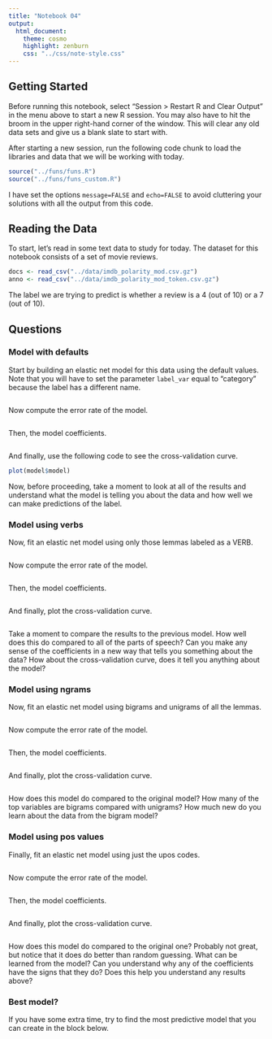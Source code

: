 ```yaml
---
title: "Notebook 04"
output:
  html_document:
    theme: cosmo
    highlight: zenburn
    css: "../css/note-style.css"
---
```


## Getting Started

Before running this notebook, select "Session > Restart R and Clear Output" in
the menu above to start a new R session. You may also have to hit the broom in
the upper right-hand corner of the window. This will clear any old data sets and
give us a blank slate to start with.

After starting a new session, run the following code chunk to load the
libraries and data that we will be working with today.

```r
source("../funs/funs.R")
source("../funs/funs_custom.R")
```

I have set the options `message=FALSE` and `echo=FALSE` to avoid cluttering
your solutions with all the output from this code.

## Reading the Data

To start, let's read in some text data to study for today. The dataset for this
notebook consists of a set of movie reviews.

```r
docs <- read_csv("../data/imdb_polarity_mod.csv.gz")
anno <- read_csv("../data/imdb_polarity_mod_token.csv.gz")
```

The label we are trying to predict is whether a review is a 4 (out of 10) or a
7 (out of 10).

## Questions

### Model with defaults

Start by building an elastic net model for this data using the default values.
Note that you will have to set the parameter `label_var` equal to "category"
because the label has a different name.

```r

```

Now compute the error rate of the model.

```r

```

Then, the model coefficients.

```r

```

And finally, use the following code to see the cross-validation curve.

```r
plot(model$model)
```

Now, before proceeding, take a moment to look at all of the results and
understand what the model is telling you about the data and how well we can
make predictions of the label.

### Model using verbs

Now, fit an elastic net model using only those lemmas labeled as a VERB.

```r

```

Now compute the error rate of the model.

```r

```

Then, the model coefficients.

```r

```

And finally, plot the cross-validation curve.

```r

```

Take a moment to compare the results to the previous model. How well does this
do compared to all of the parts of speech? Can you make any sense of the
coefficients in a new way that tells you something about the data? How about
the cross-validation curve, does it tell you anything about the model?

### Model using ngrams

Now, fit an elastic net model using bigrams and unigrams of all the lemmas.

```r

```

Now compute the error rate of the model.

```r

```

Then, the model coefficients.

```r

```

And finally, plot the cross-validation curve.

```r

```

How does this model do compared to the original model? How many of the top
variables are bigrams compared with unigrams? How much new do you learn about
the data from the bigram model?

### Model using pos values

Finally, fit an elastic net model using just the upos codes.

```r

```

Now compute the error rate of the model.

```r

```

Then, the model coefficients.

```r

```

And finally, plot the cross-validation curve.

```r

```

How does this model do compared to the original one? Probably not great, but
notice that it does do better than random guessing. What can be learned from
the model? Can you understand why any of the coefficients have the signs that
they do? Does this help you understand any results above?

### Best model?

If you have some extra time, try to find the most predictive model that you
can create in the block below.

```r

```
